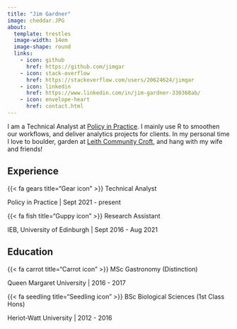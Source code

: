 ```yaml
---
title: "Jim Gardner"
image: cheddar.JPG
about: 
  template: trestles
  image-width: 14em
  image-shape: round
  links: 
    - icon: github
      href: https://github.com/jimgar
    - icon: stack-overflow
      href: https://stackoverflow.com/users/20624624/jimgar
    - icon: linkedin
      href: https://www.linkedin.com/in/jim-gardner-330368ab/
    - icon: envelope-heart
      href: contact.html
---
```


I am a Technical Analyst at [Policy in Practice](https://policyinpractice.co.uk/). I mainly use R to smoothen our workflows, and deliver analytics projects for clients. In my personal time I love to boulder, garden at [Leith Community Croft](https://www.earth-in-common.org/), and hang with my wife and friends!

## Experience

{{< fa gears title="Gear icon" >}} Technical Analyst

Policy in Practice \| Sept 2021 - present

{{< fa fish title="Guppy icon" >}} Research Assistant

IEB, University of Edinburgh \| Sept 2016 - Aug 2021

## Education

{{< fa carrot title="Carrot icon" >}} MSc Gastronomy (Distinction)

Queen Margaret University \| 2016 - 2017

{{< fa seedling title="Seedling icon" >}} BSc Biological Sciences (1st Class Hons)

Heriot-Watt University \| 2012 - 2016
